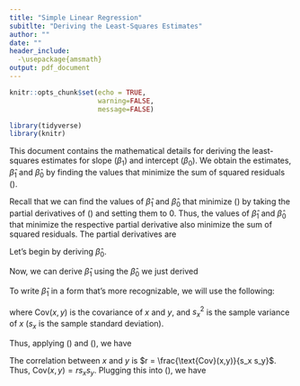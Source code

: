 ```yaml
---
title: "Simple Linear Regression"
subitlte: "Deriving the Least-Squares Estimates"
author: ""
date: ""
header_include: 
  -\usepackage{amsmath}
output: pdf_document
---
```


```r
knitr::opts_chunk$set(echo = TRUE,
                      warning=FALSE,
                      message=FALSE)
```


```r
library(tidyverse)
library(knitr)
```

This document contains the mathematical details for deriving the least-squares estimates for slope ($\beta_1$) and intercept ($\beta_0$). We obtain the estimates, $\hat{\beta}_1$ and $\hat{\beta}_0$ by finding the values that minimize the sum of squared residuals (\ref{ssr}).

\begin{equation}
\label{ssr}
SSR = \sum\limits_{i=1}^{n}[y_i - \hat{y}_i]^2 = [y_i - (\hat{\beta}_0 + \hat{\beta}_1 x_i)]^2 = [y_i - (\hat{\beta}_0 - \hat{\beta}_1 x_i]^2
\end{equation}

Recall that we can find the values of $\hat{\beta}_1$ and $\hat{\beta}_0$ that minimize (\ref{ssr}) by taking the partial derivatives of (\ref{ssr}) and setting them to 0. Thus, the values of $\hat{\beta}_1$ and $\hat{\beta}_0$ that minimize the respective partial derivative also minimize the sum of squared residuals. The partial derivatives are

\begin{equation}
\label{par-deriv}
\begin{aligned}
&\frac{\partial \text{SSR}}{\partial \hat{\beta}_1} = -2 \sum\limits_{i=1}^{n}x_i(y_i - \hat{\beta}_0 - \hat{\beta}_1 x_i)  \\[10pt]
&\frac{\partial \text{SSR}}{\partial \hat{\beta}_0} = -2 \sum\limits_{i=1}^{n}(y_i - \hat{\beta}_0 - \hat{\beta}_1 x_i)
\end{aligned}
\end{equation}

Let's begin by deriving $\hat{\beta}_0$. 

\begin{equation}
\label{est-beta0}
\begin{aligned}
\frac{\partial \text{SSR}}{\partial \hat{\beta}_0} &= -2 \sum\limits_{i=1}^{n}(y_i - \hat{\beta}_0 - \hat{\beta}_1 x_i) = 0 \\[10pt]
&\Rightarrow -\sum\limits_{i=1}^{n}(y_i + \hat{\beta}_0 + \hat{\beta}_1 x_i) = 0 \\[10pt]
&\Rightarrow - \sum\limits_{i=1}^{n}y_i + n\hat{\beta}_0 + \hat{\beta}_1\sum\limits_{i=1}^{n}x_i = 0 \\[10pt]
&\Rightarrow n\hat{\beta}_0  = \sum\limits_{i=1}^{n}y_i - \hat{\beta}_1\sum\limits_{i=1}^{n}x_i \\[10pt]
&\Rightarrow \hat{\beta}_0  = \frac{1}{n}\Big(\sum\limits_{i=1}^{n}y_i - \hat{\beta}_1\sum\limits_{i=1}^{n}x_i\Big)\\[10pt]
&\Rightarrow \hat{\beta}_0  = \bar{y} - \hat{\beta}_1 \bar{x} \\[10pt]
\end{aligned}
\end{equation}

Now, we can derive $\hat{\beta}_1$ using the $\hat{\beta}_0$ we just derived

\begin{equation}
\label{est-beta1-pt1}
\begin{aligned}
&\frac{\partial \text{SSR}}{\partial \hat{\beta}_1} = -2 \sum\limits_{i=1}^{n}x_i(y_i - \hat{\beta}_0 - \hat{\beta}_1 x_i) = 0  \\[10pt]
&\Rightarrow -\sum\limits_{i=1}^{n}x_iy_i + \hat{\beta}_0\sum\limits_{i=1}^{n}x_i + \hat{\beta}_1\sum\limits_{i=1}^{n}x_i^2 = 0 \\[10pt]
\text{(Fill in }\hat{\beta}_0\text{)}&\Rightarrow -\sum\limits_{i=1}^{n}x_iy_i + (\bar{y} - \hat{\beta}_1\bar{x})\sum\limits_{i=1}^{n}x_i + \hat{\beta}_1\sum\limits_{i=1}^{n}x_i^2 = 0 \\[10pt]
&\Rightarrow  (\bar{y} - \hat{\beta}_1\bar{x})\sum\limits_{i=1}^{n}x_i + \hat{\beta}_1\sum\limits_{i=1}^{n}x_i^2 = \sum\limits_{i=1}^{n}x_iy_i \\[10pt]
&\Rightarrow \bar{y}\sum\limits_{i=1}^{n}x_i - \hat{\beta}_1\bar{x}\sum\limits_{i=1}^{n}x_i + \hat{\beta}_1\sum\limits_{i=1}^{n}x_i^2 = \sum\limits_{i=1}^{n}x_iy_i \\[10pt]
&\Rightarrow n\bar{y}\bar{x} - \hat{\beta}_1n\bar{x}^2 + \hat{\beta}_1\sum\limits_{i=1}^{n}x_i^2 = \sum\limits_{i=1}^{n}x_iy_i \\[10pt]
&\Rightarrow \hat{\beta}_1\sum\limits_{i=1}^{n}x_i^2 - \hat{\beta}_1n\bar{x}^2  = \sum\limits_{i=1}^{n}x_iy_i - n\bar{y}\bar{x} \\[10pt]
&\Rightarrow \hat{\beta}_1\Big(\sum\limits_{i=1}^{n}x_i^2 -n\bar{x}^2\Big)  = \sum\limits_{i=1}^{n}x_iy_i - n\bar{y}\bar{x} \\[10pt] 
&\hat{\beta}_1 = \frac{\sum\limits_{i=1}^{n}x_iy_i - n\bar{y}\bar{x}}{\sum\limits_{i=1}^{n}x_i^2 -n\bar{x}^2}
\end{aligned}
\end{equation}

To write $\hat{\beta}_1$ in a form that's more recognizable, we will use the following: 

\begin{equation}
\label{cov}
\sum x_iy_i - n\bar{y}\bar{x} = \sum(x - \bar{x})(y - \bar{y}) = (n-1)\text{Cov}(x,y)
\end{equation}

\begin{equation}
\label{var_x}
\sum x_i^2 - n\bar{x}^2 - \sum(x - \bar{x})^2 = (n-1)s_x^2
\end{equation}

where $\text{Cov}(x,y)$ is the covariance of $x$ and $y$, and $s_x^2$ is the sample variance of $x$ ($s_x$ is the sample standard deviation).

Thus, applying (\ref{cov}) and (\ref{var_x}), we have 

\begin{equation}
\label{est-beta1-pt2}
\begin{aligned}
\hat{\beta}_1 &= \frac{\sum\limits_{i=1}^{n}x_iy_i - n\bar{y}\bar{x}}{\sum\limits_{i=1}^{n}x_i^2 -n\bar{x}^2} \\[10pt]
&= \frac{\sum\limits_{i=1}^{n}(x-\bar{x})(y-\bar{y})}{\sum\limits_{i=1}^{n}(x-\bar{x})^2}\\[10pt]
&= \frac{(n-1)\text{Cov}(x,y)}{(n-1)s_x^2}\\[10pt]
&= \frac{\text{Cov}(x,y)}{s_x^2}
\end{aligned}
\end{equation}



The correlation between $x$ and $y$ is $r = \frac{\text{Cov}(x,y)}{s_x s_y}$. Thus, $\text{Cov}(x,y) = r s_xs_y$. Plugging this into (\ref{est-beta1-pt2}), we have 

\begin{equation}
\hat{\beta}_1 = \frac{\text{Cov}(x,y)}{s_x^2} = r\frac{s_ys_x}{s_x^2} = r\frac{s_y}{s_x}
\end{equation}


